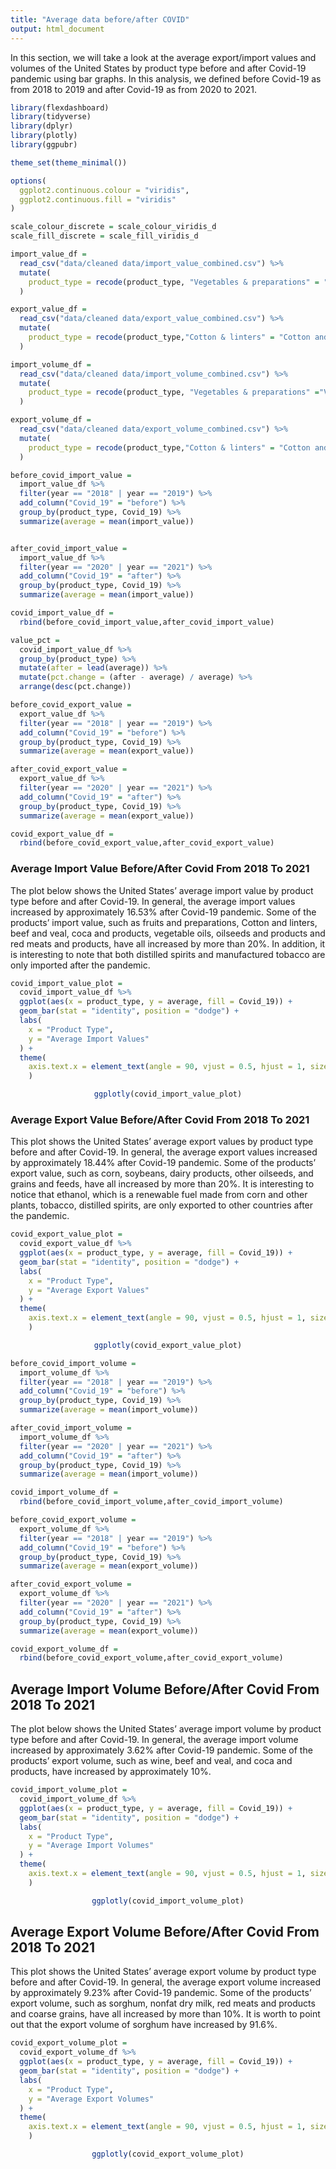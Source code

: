 ```yaml
---
title: "Average data before/after COVID"
output: html_document
---
```


In this section, we will take a look at the average export/import values and volumes of the United States by product type before and after Covid-19 pandemic using bar graphs. In this analysis, we defined before Covid-19 as from 2018 to 2019 and after Covid-19 as from 2020 to 2021.

```r
library(flexdashboard)
library(tidyverse)
library(dplyr)
library(plotly)
library(ggpubr)

theme_set(theme_minimal())

options(
  ggplot2.continuous.colour = "viridis",
  ggplot2.continuous.fill = "viridis"
)

scale_colour_discrete = scale_colour_viridis_d
scale_fill_discrete = scale_fill_viridis_d
```

```r
import_value_df = 
  read_csv("data/cleaned data/import_value_combined.csv") %>% 
  mutate(
    product_type = recode(product_type, "Vegetables & preparations" = "Vegetables and preparations","Fruits & preparations" = "Fruits and preparations", "Grains & feeds" = "Grains and feeds","Beef & veal" = "Beef and veal", "Coffee & products" = "Coffee and products", "Cotton & linters" = "Cotton and linters","Cut flowers & nursery stock" = "Cut flowers and nursery stock","Oilseeds & products" = "Oilseeds and products","Red meats & products" = "Red meats and products", "Sugar & related products" = "Sugar and related products","Tree nuts & preparations" = "Tree nuts and preparations","Cocoa & products" = "Cocoa and products","Cattle & calves" = "Cattle and calves")
  )

export_value_df = 
  read_csv("data/cleaned data/export_value_combined.csv") %>% 
  mutate(
    product_type = recode(product_type,"Cotton & linters" = "Cotton and linters","Red meats & products" = "Red meats and products","Tree nuts & preparations" = "Tree nuts and preparations","Grains & feeds" = "Grains and feeds", "Hides & skins" = "Hides and skins","Poultry meats & products" = "Poultry meats and products","Fruits & products" = "Fruits and products","Sugar & tropical products" = "Sugar and tropical products","Animal feeds & oil meal" = "Animal feeds and oil meal", "Vegetables & products" = "Vegetables and products")
  )

import_volume_df = 
  read_csv("data/cleaned data/import_volume_combined.csv") %>% 
  mutate(
    product_type = recode(product_type, "Vegetables & preparations" ="Vegetables and preparations","Fruits & preparations" = "Fruits and preparations", "Grains & feeds" = "Grains and feeds","Beef & veal" = "Beef and veal", "Coffee & products" = "Coffee and products", "Cotton & linters" =  "Cotton and linters","Cut flowers & nursery stock" = "Cut flowers and nursery stock","Oilseeds & products" = "Oilseeds and products","Red meats & products" = "Red meats and products", "Sugar & related products" = "Sugar and related products","Tree nuts & preparations" = "Tree nuts and preparations","Cocoa & products" = "Cocoa and products", "Cattle & calves" = "Cattle and calves")
  )

export_volume_df = 
  read_csv("data/cleaned data/export_volume_combined.csv") %>% 
  mutate(
    product_type = recode(product_type,"Cotton & linters" = "Cotton and linters","Red meats & products" = "Red meats and products","Tree nuts & preparations" = "Tree nuts and preparations","Grains & feeds" = "Grains and feeds", "Hides & skins" = "Hides and skins","Poultry meats & products" = "Poultry meats and products","Fruits & products" = "Fruits and products","Sugar & tropical products" = "Sugar and tropical products","Animal feeds & oil meal" = "Animal feeds and oil meal")
  )
```


```r
before_covid_import_value =
  import_value_df %>% 
  filter(year == "2018" | year == "2019") %>% 
  add_column("Covid_19" = "before") %>% 
  group_by(product_type, Covid_19) %>% 
  summarize(average = mean(import_value)) 


after_covid_import_value =
  import_value_df %>% 
  filter(year == "2020" | year == "2021") %>% 
  add_column("Covid_19" = "after") %>% 
  group_by(product_type, Covid_19) %>% 
  summarize(average = mean(import_value)) 

covid_import_value_df = 
  rbind(before_covid_import_value,after_covid_import_value)

value_pct = 
  covid_import_value_df %>%
  group_by(product_type) %>% 
  mutate(after = lead(average)) %>%
  mutate(pct.change = (after - average) / average) %>% 
  arrange(desc(pct.change))

before_covid_export_value =
  export_value_df %>% 
  filter(year == "2018" | year == "2019") %>% 
  add_column("Covid_19" = "before") %>% 
  group_by(product_type, Covid_19) %>% 
  summarize(average = mean(export_value))

after_covid_export_value =
  export_value_df %>% 
  filter(year == "2020" | year == "2021") %>% 
  add_column("Covid_19" = "after") %>% 
  group_by(product_type, Covid_19) %>% 
  summarize(average = mean(export_value)) 

covid_export_value_df = 
  rbind(before_covid_export_value,after_covid_export_value)

```


### Average Import Value Before/After Covid From 2018 To 2021

The plot below shows the United States’ average import value by product type before and after Covid-19. In general, the average import values increased by approximately 16.53% after Covid-19 pandemic. Some of the products’ import value, such as fruits and preparations, Cotton and linters, beef and veal, coca and products, vegetable oils, oilseeds and products and red meats and products, have all increased by more than 20%. In addition, it is interesting to note that both distilled spirits and manufactured tobacco are only imported after the pandemic.

```r
covid_import_value_plot =  
  covid_import_value_df %>%
  ggplot(aes(x = product_type, y = average, fill = Covid_19)) +
  geom_bar(stat = "identity", position = "dodge") +
  labs(
    x = "Product Type",
    y = "Average Import Values"
  ) +
  theme(
    axis.text.x = element_text(angle = 90, vjust = 0.5, hjust = 1, size = 6)
    ) 

```

<center>
```r
ggplotly(covid_import_value_plot)
```
</center>


### Average Export Value Before/After Covid From 2018 To 2021

This plot shows the United States’ average export values by product type before and after Covid-19. In general, the average export values increased by approximately 18.44% after Covid-19 pandemic. Some of the products’ export value, such as corn, soybeans, dairy products, other oilseeds, and grains and feeds, have all increased by more than 20%. It is interesting to notice that ethanol, which is a renewable fuel made from corn and other plants, tobacco, distilled spirits, are only exported to other countries after the pandemic.

```r
covid_export_value_plot =  
  covid_export_value_df %>%
  ggplot(aes(x = product_type, y = average, fill = Covid_19)) +
  geom_bar(stat = "identity", position = "dodge") +
  labs(
    x = "Product Type",
    y = "Average Export Values"
  ) +
  theme(
    axis.text.x = element_text(angle = 90, vjust = 0.5, hjust = 1, size = 6)
    )


```

<center>
```r
ggplotly(covid_export_value_plot)
```
</center>


```r
before_covid_import_volume =
  import_volume_df %>%
  filter(year == "2018" | year == "2019") %>% 
  add_column("Covid_19" = "before") %>% 
  group_by(product_type, Covid_19) %>% 
  summarize(average = mean(import_volume))

after_covid_import_volume =
  import_volume_df %>% 
  filter(year == "2020" | year == "2021") %>% 
  add_column("Covid_19" = "after") %>% 
  group_by(product_type, Covid_19) %>% 
  summarize(average = mean(import_volume))

covid_import_volume_df = 
  rbind(before_covid_import_volume,after_covid_import_volume)

before_covid_export_volume =
  export_volume_df %>%
  filter(year == "2018" | year == "2019") %>% 
  add_column("Covid_19" = "before") %>% 
  group_by(product_type, Covid_19) %>% 
  summarize(average = mean(export_volume)) 

after_covid_export_volume =
  export_volume_df %>% 
  filter(year == "2020" | year == "2021") %>% 
  add_column("Covid_19" = "after") %>% 
  group_by(product_type, Covid_19) %>% 
  summarize(average = mean(export_volume)) 

covid_export_volume_df = 
  rbind(before_covid_export_volume,after_covid_export_volume)

```

## Average Import Volume Before/After Covid From 2018 To 2021

The plot below shows the United States’ average import volume by product type before and after Covid-19. In general, the average import volume increased by approximately 3.62% after Covid-19 pandemic. Some of the products’ export volume, such as wine, beef and veal, and coca and products, have increased by approximately 10%. 

```r
covid_import_volume_plot =  
  covid_import_volume_df %>%
  ggplot(aes(x = product_type, y = average, fill = Covid_19)) +
  geom_bar(stat = "identity", position = "dodge") +
  labs(
    x = "Product Type",
    y = "Average Import Volumes"
  ) +
  theme(
    axis.text.x = element_text(angle = 90, vjust = 0.5, hjust = 1, size = 6)
    ) 


```

<center>
```r
ggplotly(covid_import_volume_plot)
```
</center>

## Average Export Volume Before/After Covid From 2018 To 2021

This plot shows the United States’ average export volume by product type before and after Covid-19. In general, the average export volume increased by approximately 9.23% after Covid-19 pandemic. Some of the products’ export volume, such as sorghum, nonfat dry milk, red meats and products and coarse grains, have all increased by more than 10%. It is worth to point out that the export volume of sorghum have increased by 91.6%.

```r
covid_export_volume_plot =  
  covid_export_volume_df %>%
  ggplot(aes(x = product_type, y = average, fill = Covid_19)) +
  geom_bar(stat = "identity", position = "dodge") +
  labs(
    x = "Product Type",
    y = "Average Export Volumes"
  ) +
  theme(
    axis.text.x = element_text(angle = 90, vjust = 0.5, hjust = 1, size = 6)
    )

```

<center>
```r
ggplotly(covid_export_volume_plot)
```
</center>
